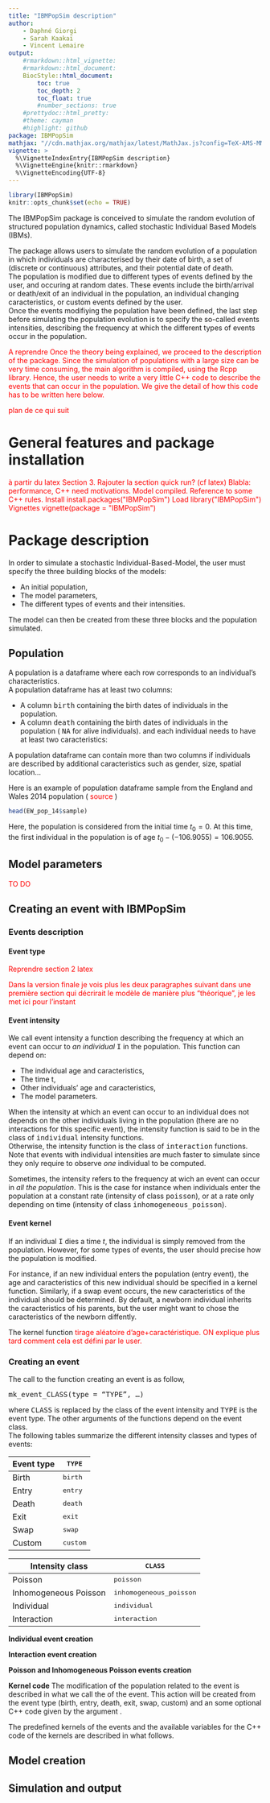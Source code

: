 ```yaml
---
title: "IBMPopSim description"
author:
    - Daphné Giorgi
    - Sarah Kaakaï
    - Vincent Lemaire
output:
    #rmarkdown::html_vignette:
    #rmarkdown::html_document:
    BiocStyle::html_document:
        toc: true
        toc_depth: 2
        toc_float: true
        #number_sections: true
    #prettydoc::html_pretty:
    #theme: cayman
    #highlight: github
package: IBMPopSim
mathjax: "//cdn.mathjax.org/mathjax/latest/MathJax.js?config=TeX-AMS-MML_HTMLorMML"
vignette: >
  %\VignetteIndexEntry{IBMPopSim description}
  %\VignetteEngine{knitr::rmarkdown}
  %\VignetteEncoding{UTF-8}
---
```


```r
library(IBMPopSim)
knitr::opts_chunk$set(echo = TRUE)
```

The IBMPopSim package is conceived to simulate the random evolution of structured population dynamics, called stochastic Individual Based Models (IBMs).

The package allows users to simulate the random evolution of  a population in which  individuals are characterised by their date of birth, a set of (discrete or continuous) attributes, and their potential date of death.  
The population is modified due to different types of events  defined by the user, and occuring at random dates. These events include the birth/arrival or death/exit of an individual in the population, an individual changing caracteristics, or custom events defined by the user.  
Once the events modifiying the population have been defined, the last step before simulating the population evolution is to specify the so-called events intensities, describing the frequency at which the different types of events occur in the population. 


<p style="color:red";> A reprendre Once the theory being explained, we proceed to the description of the package.   
Since the simulation of populations with a large size can be very time consuming, the main algorithm is compiled, using the Rcpp library.  
Hence, the user needs to write a very little C++ code to describe the events that can occur in the population.  
We give the detail of how this code has to be written here below.</p> 



<p style="color:red";> plan de ce qui suit </p>

# General features and package installation 

<p style="color:red";> à partir du latex Section 3. Rajouter la section quick run? (cf latex)  
Blabla: performance, C++ need motivations. Model compiled. Reference to some C++ rules.  
Install  
 install.packages("IBMPopSim")  
Load  
library("IBMPopSim")
Vignettes  
vignette(package = "IBMPopSim") </p>


# Package description 

In order to simulate a stochastic Individual-Based-Model, the user must specify the three building blocks of the models: 

* An initial population,
* The model parameters,
* The different types of events and their intensities.


The model can then be created from these three blocks and the population simulated.


## Population 

A population is a dataframe where each row corresponds to an individual's characteristics.  
A population dataframe has at least two columns:

* A column <tt>birth</tt> containing the birth dates of individuals in the population. 
* A column <tt>death</tt> containing the birth dates of individuals in the population ( <tt>NA</tt> for alive individuals).
and each individual needs to have at least two caracteristics: 

A population dataframe can contain more than two columns if individuals are described by additional caracteristics such as gender, size, spatial location... 

Here is an example of population dataframe sample from the England and Wales 2014 population (<span style= "color:red"> source </span>)

```r
head(EW_pop_14$sample)
```

Here, the population is considered from the initial time $t_0=0$. At this time, the first individual in the population is of age $t_0 - (-106.9055) = 106.9055$.



## Model parameters

<span style= "color:red"> TO DO </span>

## Creating an event with IBMPopSim

### Events description

#### Event type

<span style="color:red"> Reprendre section 2 latex </span>

<span style="color:red"> Dans la version finale je vois plus les deux paragraphes suivant  dans une première section qui décrirait le modèle de manière plus "théorique", je les met ici pour l'instant</span>

#### Event intensity 


We call event intensity a function describing the frequency at which an event can occur to *an individual* <tt> I</tt> in the population. 
This function can depend on: 

* The individual age and caracteristics,
* The time t, 
* Other individuals' age and caracteristics,
* The model parameters. 

When the intensity at which an event can occur to an individual  does not depends on the other individuals living in the population (there are no interactions for this specific event), the intensity function is said to be in the class of <tt>individual</tt>  intensity functions.    
Otherwise, the intensity function is the class of <tt>interaction</tt> functions.   
Note that events with  individual intensities are much faster to simulate since they only  require to observe *one* individual to be computed. 

Sometimes, the intensity refers to the frequency at wich an event can occur in *all the population*. This is the case for instance when individuals enter  the population at a constant rate (intensity of class <tt>poisson</tt>), or at a rate only depending on time (intensity of class <tt>inhomogeneous_poisson</tt>).

#### Event kernel

If an individual <tt>I</tt> dies a time $t$, the individual is simply removed from the population. However, for some types of events, the user should precise how the population is modified. 

For instance, if an new individual enters the population (entry event), the age and caracteristics of this new individual should be specified in a kernel function. Similarly, if a swap event occurs, the new caracteristics of the individual should be determined. By default, a newborn individual inherits the caracteristics of his parents, but the user might want to chose the caracteristics of the newborn diffently. 

The kernel function <span style="color:red"> tirage aléatoire d'age+caractéristique. ON explique plus tard comment cela est défini par le user.</span>

### Creating an event 

The call to the function creating an event is as follow, 


<tt>mk_event_CLASS(type = "TYPE", ...)</tt>


where <tt>CLASS</tt> is replaced by the class of the event intensity and <tt>TYPE</tt> is the event type. The other arguments of the functions depend on the event class.  
The following tables summarize the different intensity classes and types of events:

| Event type   | <tt>TYPE</tt>  |
|---|---|
| Birth | <tt>birth</tt> |
| Entry | <tt>entry</tt> |
| Death | <tt>death</tt> |
| Exit | <tt>exit</tt> |
| Swap | <tt>swap</tt> |
| Custom | <tt>custom</tt> |


| Intensity class |<tt>CLASS</tt> |
|---|---|
|Poisson|<tt>poisson</tt>|
|Inhomogeneous Poisson|<tt> inhomogeneous_poisson </tt>|  
|Individual| <tt>individual</tt>|
|Interaction| <tt>interaction </tt>|

**Individual event creation**

**Interaction event creation**

**Poisson and Inhomogeneous Poisson events creation**

**Kernel code** 
The modification of the population related to the event is described in what we call the \emph{kernel} of the event. This action will be created from the event type (birth, entry, death, exit, swap, custom) and an some optional C++ code given by the argument \texttt{kernel\_code}.

The predefined kernels of the events and the available variables for the C++ code of the kernels are described in what follows.


## Model creation


## Simulation and output
